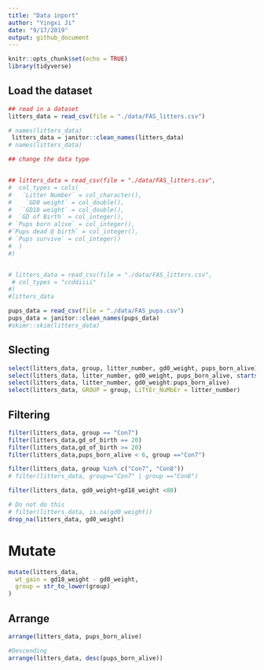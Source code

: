 ```yaml
---
title: "Data inport"
author: "Yingxi Ji"
date: "9/17/2019"
output: github_document
---
```


```r
knitr::opts_chunk$set(echo = TRUE)
library(tidyverse)
```

## Load the dataset
```r
## read in a dataset
litters_data = read_csv(file = "./data/FAS_litters.csv")

# names(litters_data)
 litters_data = janitor::clean_names(litters_data)
# names(litters_data)

## change the data type


## litters_data = read_csv(file = "./data/FAS_litters.csv",
#  col_types = cols(
#   `Litter Number` = col_character(),
#    `GD0 weight` = col_double(),
#   `GD18 weight` = col_double(),
#  `GD of Birth` = col_integer(),
# `Pups born alive` = col_integer(),
#`Pups dead @ birth` = col_integer(),
# `Pups survive` = col_integer()
#  )
#)


# litters_data = read_csv(file = "./data/FAS_litters.csv",
 # col_types = "ccddiiii"
#)
#litters_data

pups_data = read_csv(file = "./data/FAS_pups.csv")
pups_data = janitor::clean_names(pups_data)
#skimr::skim(litters_data)
```

## Slecting 
```r
select(litters_data, group, litter_number, gd0_weight, pups_born_alive)
select(litters_data, litter_number, gd0_weight, pups_born_alive, starts_with("pups"))
select(litters_data, litter_number, gd0_weight:pups_born_alive)
select(litters_data, GROUP = group, LiTtEr_NuMbEr = litter_number)

```

## Filtering
```r
filter(litters_data, group == "Con7")
filter(litters_data,gd_of_birth == 20)
filter(litters_data,gd_of_birth >= 20)
filter(litters_data,pups_born_alive < 6, group =="Con7")

filter(litters_data, group %in% c("Con7", "Con8"))
# filter(litters_data, group=="Con7" | group =="Con8")

filter(litters_data, gd0_weight+gd18_weight <80)

# Do not do this 
# filter(litters_data, is.na(gd0_weight))
drop_na(litters_data, gd0_weight)
```

# Mutate 
```r
mutate(litters_data,
  wt_gain = gd18_weight - gd0_weight,
  group = str_to_lower(group)
)
```

## Arrange 
```r
arrange(litters_data, pups_born_alive)

#Descending
arrange(litters_data, desc(pups_born_alive)) 


```



